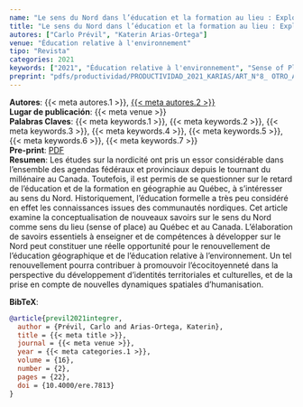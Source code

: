 ```yaml
---
name: "Le sens du Nord dans l’éducation et la formation au lieu : Exploration d’enjeux"
title: "Le sens du Nord dans l’éducation et la formation au lieu : Exploration d’enjeux"
autores: ["Carlo Prévil", "Katerin Arias-Ortega"]
venue: "Éducation relative à l'environnement"
tipo: "Revista"
categories: 2021
keywords: ["2021", "Éducation relative à l'environnement", "Sense of Place", "Geographic Education", "Place Based Education", "Interculturalism", "Eco-Citizenship"]
preprint: "pdfs/productividad/PRODUCTIVIDAD_2021_KARIAS/ART_N°8_ OTRO_ARIAS-ORTEGA_ERE_2021_OTRAS INDEX.pdf"
---
```

**Autores**: {{< meta autores.1 >}}, [{{< meta autores.2 >}}](../members/current/Katerin Arias.qmd)    
**Lugar de publicación**: {{< meta venue >}}     
**Palabras Claves**: {{< meta keywords.1 >}}, {{< meta keywords.2 >}}, {{< meta keywords.3 >}}, {{< meta keywords.4 >}}, {{< meta keywords.5 >}}, {{< meta keywords.6 >}}, {{< meta keywords.7 >}}    
**Pre-print**: [PDF](../{{< meta preprint >}})    
**Resumen**: Les études sur la nordicité ont pris un essor considérable dans l'ensemble des agendas fédéraux et provinciaux depuis le tournant du millénaire au Canada. Toutefois, il est permis de se questionner sur le retard de l'éducation et de la formation en géographie au Québec, à s'intéresser au sens du Nord. Historiquement, l'éducation formelle a très peu considéré en effet les connaissances issues des communautés nordiques. Cet article examine la conceptualisation de nouveaux savoirs sur le sens du Nord comme sens du lieu (sense of place) au Québec et au Canada. L'élaboration de savoirs essentiels à enseigner et de compétences à développer sur le Nord peut constituer une réelle opportunité pour le renouvellement de l'éducation géographique et de l'éducation relative à l'environnement. Un tel renouvellement pourra contribuer à promouvoir l'écocitoyenneté dans la perspective du développement d'identités territoriales et culturelles, et de la prise en compte de nouvelles dynamiques spatiales d'humanisation.


**BibTeX**:
```bibtex
@article{previl2021integrer,
  author = {Prévil, Carlo and Arias-Ortega, Katerin},
  title = {{< meta title >}},
  journal = {{< meta venue >}},
  year = {{< meta categories.1 >}},
  volume = {16},
  number = {2},
  pages = {22},
  doi = {10.4000/ere.7813}
}
```
